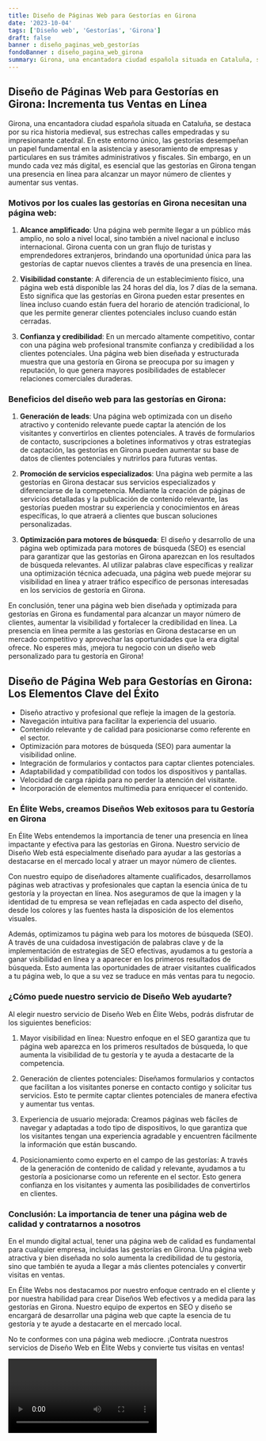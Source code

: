 ```yaml
---
title: Diseño de Páginas Web para Gestorías en Girona
date: '2023-10-04'
tags: ['Diseño web', 'Gestorías', 'Girona']
draft: false
banner : diseño_paginas_web_gestorías
fondoBanner : diseño_pagina_web_girona
summary: Girona, una encantadora ciudad española situada en Cataluña, se destaca por su rica historia medieval, sus estrechas calles empedradas y su impresionante catedral. En este entorno único, las gestorías desempeñan un papel fundamental en la asistencia y asesoramiento de empresas y particulares en sus trámites administrativos y fiscales. Sin embargo, en un mundo cada vez más digital, es esencial que las gestorías en Girona tengan una presencia en línea para alcanzar un mayor número de clientes y aumentar sus ventas.
---
```


## Diseño de Páginas Web para Gestorías en Girona: Incrementa tus Ventas en Línea

Girona, una encantadora ciudad española situada en Cataluña, se destaca por su rica historia medieval, sus estrechas calles empedradas y su impresionante catedral. En este entorno único, las gestorías desempeñan un papel fundamental en la asistencia y asesoramiento de empresas y particulares en sus trámites administrativos y fiscales. Sin embargo, en un mundo cada vez más digital, es esencial que las gestorías en Girona tengan una presencia en línea para alcanzar un mayor número de clientes y aumentar sus ventas.

### Motivos por los cuales las gestorías en Girona necesitan una página web:

1. **Alcance amplificado**: Una página web permite llegar a un público más amplio, no solo a nivel local, sino también a nivel nacional e incluso internacional. Girona cuenta con un gran flujo de turistas y emprendedores extranjeros, brindando una oportunidad única para las gestorías de captar nuevos clientes a través de una presencia en línea.

2. **Visibilidad constante**: A diferencia de un establecimiento físico, una página web está disponible las 24 horas del día, los 7 días de la semana. Esto significa que las gestorías en Girona pueden estar presentes en línea incluso cuando están fuera del horario de atención tradicional, lo que les permite generar clientes potenciales incluso cuando están cerradas.

3. **Confianza y credibilidad**: En un mercado altamente competitivo, contar con una página web profesional transmite confianza y credibilidad a los clientes potenciales. Una página web bien diseñada y estructurada muestra que una gestoría en Girona se preocupa por su imagen y reputación, lo que genera mayores posibilidades de establecer relaciones comerciales duraderas.

### Beneficios del diseño web para las gestorías en Girona:

1. **Generación de leads**: Una página web optimizada con un diseño atractivo y contenido relevante puede captar la atención de los visitantes y convertirlos en clientes potenciales. A través de formularios de contacto, suscripciones a boletines informativos y otras estrategias de captación, las gestorías en Girona pueden aumentar su base de datos de clientes potenciales y nutrirlos para futuras ventas.

2. **Promoción de servicios especializados**: Una página web permite a las gestorías en Girona destacar sus servicios especializados y diferenciarse de la competencia. Mediante la creación de páginas de servicios detalladas y la publicación de contenido relevante, las gestorías pueden mostrar su experiencia y conocimientos en áreas específicas, lo que atraerá a clientes que buscan soluciones personalizadas.

3. **Optimización para motores de búsqueda**: El diseño y desarrollo de una página web optimizada para motores de búsqueda (SEO) es esencial para garantizar que las gestorías en Girona aparezcan en los resultados de búsqueda relevantes. Al utilizar palabras clave específicas y realizar una optimización técnica adecuada, una página web puede mejorar su visibilidad en línea y atraer tráfico específico de personas interesadas en los servicios de gestoría en Girona.

En conclusión, tener una página web bien diseñada y optimizada para gestorías en Girona es fundamental para alcanzar un mayor número de clientes, aumentar la visibilidad y fortalecer la credibilidad en línea. La presencia en línea permite a las gestorías en Girona destacarse en un mercado competitivo y aprovechar las oportunidades que la era digital ofrece. No esperes más, ¡mejora tu negocio con un diseño web personalizado para tu gestoría en Girona!

<GifSeo />

<Cta />

## Diseño de Página Web para Gestorías en Girona: Los Elementos Clave del Éxito

- Diseño atractivo y profesional que refleje la imagen de la gestoría.
- Navegación intuitiva para facilitar la experiencia del usuario.
- Contenido relevante y de calidad para posicionarse como referente en el sector.
- Optimización para motores de búsqueda (SEO) para aumentar la visibilidad online.
- Integración de formularios y contactos para captar clientes potenciales.
- Adaptabilidad y compatibilidad con todos los dispositivos y pantallas.
- Velocidad de carga rápida para no perder la atención del visitante.
- Incorporación de elementos multimedia para enriquecer el contenido.

### En Élite Webs, creamos Diseños Web exitosos para tu Gestoría en Girona

En Élite Webs entendemos la importancia de tener una presencia en línea impactante y efectiva para las gestorías en Girona. Nuestro servicio de Diseño Web está especialmente diseñado para ayudar a las gestorías a destacarse en el mercado local y atraer un mayor número de clientes.

Con nuestro equipo de diseñadores altamente cualificados, desarrollamos páginas web atractivas y profesionales que captan la esencia única de tu gestoría y la proyectan en línea. Nos aseguramos de que la imagen y la identidad de tu empresa se vean reflejadas en cada aspecto del diseño, desde los colores y las fuentes hasta la disposición de los elementos visuales.

Además, optimizamos tu página web para los motores de búsqueda (SEO). A través de una cuidadosa investigación de palabras clave y de la implementación de estrategias de SEO efectivas, ayudamos a tu gestoría a ganar visibilidad en línea y a aparecer en los primeros resultados de búsqueda. Esto aumenta las oportunidades de atraer visitantes cualificados a tu página web, lo que a su vez se traduce en más ventas para tu negocio.

### ¿Cómo puede nuestro servicio de Diseño Web ayudarte?

Al elegir nuestro servicio de Diseño Web en Élite Webs, podrás disfrutar de los siguientes beneficios:

1. Mayor visibilidad en línea: Nuestro enfoque en el SEO garantiza que tu página web aparezca en los primeros resultados de búsqueda, lo que aumenta la visibilidad de tu gestoría y te ayuda a destacarte de la competencia.

2. Generación de clientes potenciales: Diseñamos formularios y contactos que facilitan a los visitantes ponerse en contacto contigo y solicitar tus servicios. Esto te permite captar clientes potenciales de manera efectiva y aumentar tus ventas.

3. Experiencia de usuario mejorada: Creamos páginas web fáciles de navegar y adaptadas a todo tipo de dispositivos, lo que garantiza que los visitantes tengan una experiencia agradable y encuentren fácilmente la información que están buscando.

4. Posicionamiento como experto en el campo de las gestorías: A través de la generación de contenido de calidad y relevante, ayudamos a tu gestoría a posicionarse como un referente en el sector. Esto genera confianza en los visitantes y aumenta las posibilidades de convertirlos en clientes.

### Conclusión: La importancia de tener una página web de calidad y contratarnos a nosotros

En el mundo digital actual, tener una página web de calidad es fundamental para cualquier empresa, incluidas las gestorías en Girona. Una página web atractiva y bien diseñada no solo aumenta la credibilidad de tu gestoría, sino que también te ayuda a llegar a más clientes potenciales y convertir visitas en ventas.

En Élite Webs nos destacamos por nuestro enfoque centrado en el cliente y por nuestra habilidad para crear Diseños Web efectivos y a medida para las gestorías en Girona. Nuestro equipo de expertos en SEO y diseño se encargará de desarrollar una página web que capte la esencia de tu gestoría y te ayude a destacarte en el mercado local.

No te conformes con una página web mediocre. ¡Contrata nuestros servicios de Diseño Web en Élite Webs y convierte tus visitas en ventas!

<Video />

<CtaBot job='Gestorías' city='Girona'/>

<Gmaps query='Girona+españa+maps' />